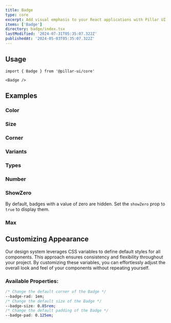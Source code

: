 ```yaml
---
title: Badge
type: core
excerpt: Add visual emphasis to your React applications with Pillar UI's Badge component. Create customizable badges to highlight new features, notifications, user status, or any other relevant information.
items: ['Badge']
directory: badge/index.tsx
lastModified: '2024-07-31T05:35:07.322Z'
publishedAt: '2024-05-03T05:35:07.322Z'
---
```


## Usage

```tsx
import { Badge } from '@pillar-ui/core'
```

```tsx
<Badge />
```

## Examples

### Color

<Prop defaultValue="p" type="'i' | 'd' | 'su' | 'se' | 'w' | 'p' | 'b' | 'o'" />

<Playground direction="column" name="badgeColor" root="badge" />

### Size

<Prop defaultValue="4" type="'1' | '2' | '3' | '4' | '5' | '6' | '7' | '8' | '9'" />

<Playground direction="column" name="badgeSize" root="badge" />

### Corner

<Prop defaultValue="full" type="'0' | '1' | '2' | '3' | '4' | '5' | 'full'" />

<Playground direction="column" name="badgeCorner" root="badge" />

### Variants

<Prop defaultValue="solid" type="'shadow'  |  'solid'  |  'outline'  |  'soft'  |  'mixed'" />

<Playground direction="column" name="badgeVariant" root="badge" />

### Types

<Prop defaultValue="numeric" type="'numeric'  |  'icon'  |  'dot'" />

<Playground direction="column" name="badgeType" root="badge" />

### Number

<Playground name="badgeNumeric" root="badge" />

### ShowZero

By default, badges with a value of zero are hidden. Set the `showZero` prop to `true` to display them.

<Prop defaultValue="false" type="boolean" />

<Playground direction="column" name="badgeShowZero" root="badge" />

### Max

<Playground direction="column" name="badgeMax" root="badge" />

## Customizing Appearance

Our design system leverages CSS variables to define default styles for all components. This approach ensures consistency and flexibility throughout your project. By customizing these variables, you can effortlessly adjust the overall look and feel of your components without repeating yourself.

### Available Properties:

```css
/* Change the default corner of the Badge */
--badge-rad: 1em;
/* Change the default size of the Badge */
--badge-size: 0.85rem;
/* Change the default padding of the Badge */
--badge-pad: 0.125em;
```
